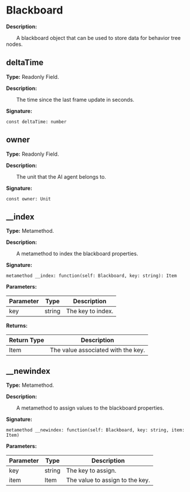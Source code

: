 # Blackboard

**Description:**

&emsp;&emsp;A blackboard object that can be used to store data for behavior tree nodes.

## deltaTime

**Type:** Readonly Field.

**Description:**

&emsp;&emsp;The time since the last frame update in seconds.

**Signature:**
```tl
const deltaTime: number
```

## owner

**Type:** Readonly Field.

**Description:**

&emsp;&emsp;The unit that the AI agent belongs to.

**Signature:**
```tl
const owner: Unit
```

## __index

**Type:** Metamethod.

**Description:**

&emsp;&emsp;A metamethod to index the blackboard properties.

**Signature:**
```tl
metamethod __index: function(self: Blackboard, key: string): Item
```

**Parameters:**

| Parameter | Type | Description |
| --- | --- | --- |
| key | string | The key to index. |

**Returns:**

| Return Type | Description |
| --- | --- |
| Item | The value associated with the key. |

## __newindex

**Type:** Metamethod.

**Description:**

&emsp;&emsp;A metamethod to assign values to the blackboard properties.

**Signature:**
```tl
metamethod __newindex: function(self: Blackboard, key: string, item: Item)
```

**Parameters:**

| Parameter | Type | Description |
| --- | --- | --- |
| key | string | The key to assign. |
| item | Item | The value to assign to the key. |